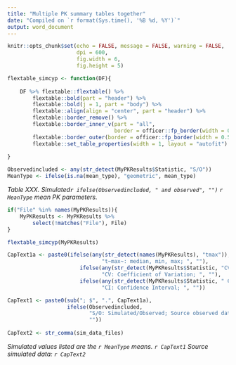 ```yaml
---
title: "Multiple PK summary tables together"
date: "Compiled on `r format(Sys.time(), '%B %d, %Y')`"
output: word_document
---
```


```r

knitr::opts_chunk$set(echo = FALSE, message = FALSE, warning = FALSE, 
                      dpi = 600, 
                      fig.width = 6, 
                      fig.height = 5)

```

```r

flextable_simcyp <- function(DF){
    
    DF %>% flextable::flextable() %>% 
        flextable::bold(part = "header") %>%
        flextable::bold(j = 1, part = "body") %>% 
        flextable::align(align = "center", part = "header") %>%
        flextable::border_remove() %>% 
        flextable::border_inner_v(part = "all", 
                                  border = officer::fp_border(width = 0.5)) %>% 
        flextable::border_outer(border = officer::fp_border(width = 0.5)) %>% 
        flextable::set_table_properties(width = 1, layout = "autofit")
    
}

```

```r

Observedincluded <- any(str_detect(MyPKResults$Statistic, "S/O"))
MeanType <- ifelse(is.na(mean_type), "geometric", mean_type)

```

*Table XXX. Simulated`r ifelse(Observedincluded, " and observed", "")` `r MeanType` mean PK parameters.*

```r

if("File" %in% names(MyPKResults)){
    MyPKResults <- MyPKResults %>% 
        select(!matches("File"), File)
}

flextable_simcyp(MyPKResults)

```

```r

CapText1a <- paste0(ifelse(any(str_detect(names(MyPKResults), "tmax")), 
                              "t~max~: median, min, max; ", ""), 
                       ifelse(any(str_detect(MyPKResults$Statistic, "CV")),
                              "CV: Coefficient of Variation; ", ""), 
                       ifelse(any(str_detect(MyPKResults$Statistic, " CI")),
                              "CI: Confidence Interval; ", ""))

CapText1 <- paste0(sub("; $", ".", CapText1a), 
                   ifelse(Observedincluded, 
                          "S/O: Simulated/Observed; Source observed data: Clinical Study XXX; ",
                          ""))
    
CapText2 <- str_comma(sim_data_files)

```

*Simulated values listed are the `r MeanType` means. `r CapText1` Source simulated data: `r CapText2`* 


